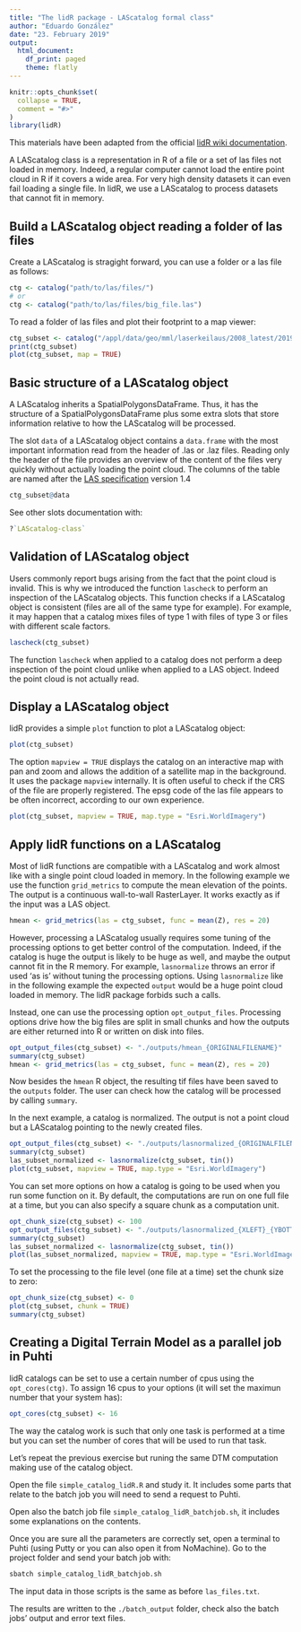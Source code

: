 ```yaml
---
title: "The lidR package - LAScatalog formal class"
author: "Eduardo González"
date: "23. February 2019"
output:
  html_document:
    df_print: paged
    theme: flatly
---
```

```r
knitr::opts_chunk$set(
  collapse = TRUE,
  comment = "#>"
)
library(lidR)
```


This materials have been adapted from the official [lidR wiki documentation](https://github.com/Jean-Romain/lidR/wiki).

A LAScatalog class is a representation in R of a file or a set of las files not loaded in memory. Indeed, a regular computer cannot load the entire point cloud in R if it covers a wide area. For very high density datasets it can even fail loading a single file. In lidR, we use a LAScatalog to process datasets that cannot fit in memory.

## Build a LAScatalog object reading a folder of las files

Create a LAScatalog is stragight forward, you can use a folder or a las file as follows:
```r
ctg <- catalog("path/to/las/files/")
# or
ctg <- catalog("path/to/las/files/big_file.las")
```

To read a folder of las files and plot their footprint to a map viewer:
```r
ctg_subset <- catalog("/appl/data/geo/mml/laserkeilaus/2008_latest/2019/U442/1/")
print(ctg_subset)
plot(ctg_subset, map = TRUE)
```


## Basic structure of a LAScatalog object

A LAScatalog inherits a SpatialPolygonsDataFrame. Thus, it has the structure of a SpatialPolygonsDataFrame plus some extra slots that store information relative to how the LAScatalog will be processed.

The slot `data` of a LAScatalog object contains a `data.frame` with the most important information read from the header of .las or .laz files. Reading only the header of the file provides an overview of the content of the files very quickly without actually loading the point cloud. The columns of the table are named after the [LAS specification](http://www.asprs.org/wp-content/uploads/2010/12/LAS_1_4_r13.pdf) version 1.4

```r
ctg_subset@data
```


See other slots documentation with:
```r
?`LAScatalog-class`
```

## Validation of LAScatalog object

Users commonly report bugs arising from the fact that the point cloud is invalid. This is why we introduced the function `lascheck` to perform an inspection of the LAScatalog objects. This function checks if a LAScatalog object is consistent (files are all of the same type for example). For example, it may happen that a catalog mixes files of type 1 with files of type 3 or files with different scale factors.

```r
lascheck(ctg_subset)
```

The function `lascheck` when applied to a catalog does not perform a deep inspection of the point cloud unlike when applied to a LAS object. Indeed the point cloud is not actually read.


## Display a LAScatalog object

lidR provides a simple `plot` function to plot a LAScatalog object:

```r
plot(ctg_subset)
```

The option `mapview = TRUE` displays the catalog on an interactive map with pan and zoom and allows the addition of a satellite map in the background. It uses the package `mapview` internally. It is often useful to check if the CRS of the file are properly registered. The epsg code of the las file appears to be often incorrect, according to our own experience.

```r
plot(ctg_subset, mapview = TRUE, map.type = "Esri.WorldImagery")
```


## Apply lidR functions on a LAScatalog

Most of lidR functions are compatible with a LAScatalog and work almost like with a single point cloud loaded in memory. In the following example we use the function `grid_metrics` to compute the mean elevation of the points. The output is a continuous wall-to-wall RasterLayer. It works exactly as if the input was a LAS object.

```r
hmean <- grid_metrics(las = ctg_subset, func = mean(Z), res = 20)
```

However, processing a LAScatalog usually requires some tuning of the processing options to get better control of the computation. Indeed, if the catalog is huge the output is likely to be huge as well, and maybe the output cannot fit in the R memory. For example, `lasnormalize` throws an error if used 'as is' without tuning the processing options. Using `lasnormalize` like in the following example the expected `output` would be a huge point cloud loaded in memory. The lidR package forbids such a calls.

Instead, one can use the processing option `opt_output_files`. Processing options drive how the big files are split in small chunks and how the outputs are either returned into R or written on disk into files.

```r
opt_output_files(ctg_subset) <- "./outputs/hmean_{ORIGINALFILENAME}"
summary(ctg_subset)
hmean <- grid_metrics(las = ctg_subset, func = mean(Z), res = 20)

```

Now besides the `hmean` R object, the resulting tif files have been saved to the `outputs` folder. The user can check how the catalog will be processed by calling `summary`.

In the next example, a catalog is normalized. The output is not a point cloud but a LAScatalog pointing to the newly created files.
```r
opt_output_files(ctg_subset) <- "./outputs/lasnormalized_{ORIGINALFILENAME}"
summary(ctg_subset)
las_subset_normalized <- lasnormalize(ctg_subset, tin())
plot(ctg_subset, mapview = TRUE, map.type = "Esri.WorldImagery")
```

You can set more options on how a catalog is going to be used when you run some function on it. By default, the computations are run on one full file at a time, but you can also specify a square chunk as a computation unit.
```r
opt_chunk_size(ctg_subset) <- 100
opt_output_files(ctg_subset) <- "./outputs/lasnormalized_{XLEFT}_{YBOTTOM}_{ID}"
summary(ctg_subset)
las_subset_normalized <- lasnormalize(ctg_subset, tin())
plot(las_subset_normalized, mapview = TRUE, map.type = "Esri.WorldImagery")
```

To set the processing to the file level (one file at a time) set the chunk size to zero:
```r
opt_chunk_size(ctg_subset) <- 0
plot(ctg_subset, chunk = TRUE)
summary(ctg_subset)
```


## Creating a Digital Terrain Model as a parallel job in Puhti
lidR catalogs can be set to use a certain number of cpus using the `opt_cores(ctg)`. To assign 16 cpus to your options (it will set the maximun number that your system has):
```r
opt_cores(ctg_subset) <- 16
```

The way the catalog work is such that only one task is performed at a time but you can set the number of cores that will be used to run that task.

Let's repeat the previous exercise but runing the same DTM computation making use of the catalog object.

Open the file `simple_catalog_lidR.R` and study it. It includes some parts that relate to the batch job you will need to send a request to Puhti.

Open also the batch job file `simple_catalog_lidR_batchjob.sh`, it includes some explanations on the contents.

Once you are sure all the parameters are correctly set, open a terminal to Puhti (using Putty or you can also open it from NoMachine). Go to the project folder and send your batch job with:
```bash
sbatch simple_catalog_lidR_batchjob.sh
```
The input data in those scripts is the same as before `las_files.txt`.

The results are written to the `./batch_output` folder, check also the batch jobs' output and error text files.
